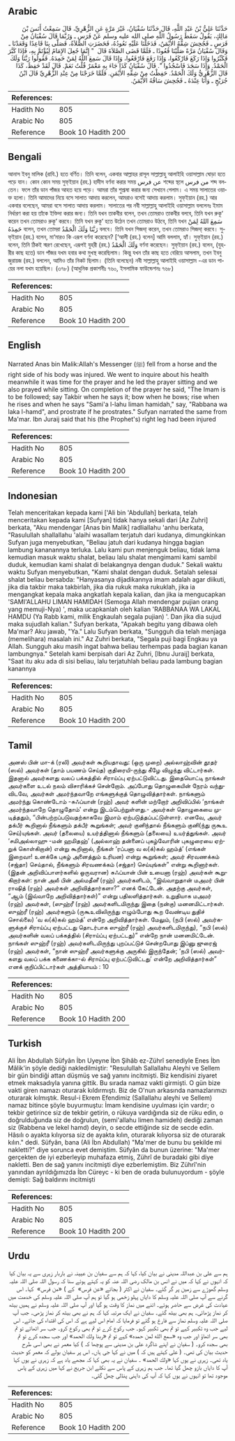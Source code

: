 ## Arabic


<div dir="rtl" lang="ar" style={{fontSize:'larger',backgroundColor:'#f8f9fa',padding:20}}>
حَدَّثَنَا عَلِيُّ بْنُ عَبْدِ اللَّهِ، قَالَ حَدَّثَنَا سُفْيَانُ، غَيْرَ مَرَّةٍ عَنِ الزُّهْرِيِّ، قَالَ سَمِعْتُ أَنَسَ بْنَ مَالِكٍ، يَقُولُ سَقَطَ رَسُولُ اللَّهِ صلى الله عليه وسلم عَنْ فَرَسٍ ـ وَرُبَّمَا قَالَ سُفْيَانُ مِنْ فَرَسٍ ـ فَجُحِشَ شِقُّهُ الأَيْمَنُ، فَدَخَلْنَا عَلَيْهِ نَعُودُهُ، فَحَضَرَتِ الصَّلاَةُ، فَصَلَّى بِنَا قَاعِدًا وَقَعَدْنَا ـ وَقَالَ سُفْيَانُ مَرَّةً صَلَّيْنَا قُعُودًا ـ فَلَمَّا قَضَى الصَّلاَةَ قَالَ ‏ "‏ إِنَّمَا جُعِلَ الإِمَامُ لِيُؤْتَمَّ بِهِ، فَإِذَا كَبَّرَ فَكَبِّرُوا وَإِذَا رَكَعَ فَارْكَعُوا، وَإِذَا رَفَعَ فَارْفَعُوا، وَإِذَا قَالَ سَمِعَ اللَّهُ لِمَنْ حَمِدَهُ‏.‏ فَقُولُوا رَبَّنَا وَلَكَ الْحَمْدُ‏.‏ وَإِذَا سَجَدَ فَاسْجُدُوا ‏"‏‏.‏ قَالَ سُفْيَانُ كَذَا جَاءَ بِهِ مَعْمَرٌ قُلْتُ نَعَمْ‏.‏ قَالَ لَقَدْ حَفِظَ، كَذَا قَالَ الزُّهْرِيُّ وَلَكَ الْحَمْدُ‏.‏ حَفِظْتُ مِنْ شِقِّهِ الأَيْمَنِ‏.‏ فَلَمَّا خَرَجْنَا مِنْ عِنْدِ الزُّهْرِيِّ قَالَ ابْنُ جُرَيْجٍ ـ وَأَنَا عِنْدَهُ ـ فَجُحِشَ سَاقُهُ الأَيْمَنُ‏.‏
</div>
<div style={{backgroundColor:'#f8f9fa',padding:20, marginBottom: 10}}><table> <thead> <tr> <th>References:</th> <th></th> </tr> </thead> <tbody><tr><td>Hadith No</td><td>805</td></tr><tr><td>Arabic No</td><td>805</td></tr><tr><td>Reference</td><td>Book 10 Hadith 200</td></tr></tbody></table></div>

## Bengali


<div dir="ltr" lang="bn" style={{fontSize:'larger',backgroundColor:'#f8f9fa',padding:20}}>
আনাস ইবনু মালিক (রাযি.) হতে বর্ণিত। তিনি বলেন, একবার আল্লাহর রাসূল সাল্লাল্লাহু আলাইহি ওয়াসাল্লাম ঘোড়া হতে পড়ে যান। কোন কোন সময় সুফ্ইয়ান (রহ.) হাদীস বর্ণনা করার সময় عن فرس শব্দের স্থলে من فرس শব্দ বলতেন। ফলে তাঁর ডান পাঁজর আহত হয়ে পড়ে। আমরা তাঁর শুশ্রূষা করার জন্য সেখানে গেলাম। এ সময় সালাতের ওয়াক্ত হলো। তিনি আমাদের নিয়ে বসে সালাত আদায় করলেন, আমরাও বসেই আদায় করলাম। সুফ্ইয়ান (রহ.) আর একবার বলেছেন, আমরা বসে সালাত আদায় করলাম। সালাতের পর নবী সাল্লাল্লাহু আলাইহি ওয়াসাল্লাম বললেনঃ ইমাম নির্ধারণ করা হয় তাঁকে ইক্তিদা করার জন্য। তিনি যখন তাকবীর বলেন, তখন তোমরাও তাকবীর বলবে, তিনি যখন রুকূ‘ করেন তখন তোমরাও রুকূ‘ করবে। তিনি যখন রুকূ‘ হতে উঠেন তখন তোমরাও উঠবে, তিনি যখন سَمِعَ اللهُ لِمَنْ حَمِدَهُ বলেন, তখন তোমরা رَبَّنَا وَلَكَ الْحَمْدُ বলবে। তিনি যখন সিজদা্ করেন, তখন তোমরাও সিজদা্ করবে। সুফ্ইয়ান (রহ.) বলেন, মা‘মারও কি এরূপ বর্ণনা করেছেন? [‘আলী (রহ.) বলেন] আমি বললাম, হ্যাঁ। সুফ্ইয়ান (রহ.) বলেন, তিনি ঠিকই স্মরণ রেখেছেন, এরূপই যুহরী (রহ.) وَلَكَ الْحَمْدُ বর্ণনা করেছেন। সুফ্ইয়ান (রহ.) বলেন, (যুহরীর কাছ হতে) ডান পাঁজর যখম হবার কথা মুখস্থ করেছিলাম। কিন্তু যখন তাঁর কাছ হতে বেরিয়ে আসলাম, তখন ইবনু জুরায়জ (রহ.) বললেন, আমিও তাঁর নিকট ছিলাম। (তিনি বলেছেন) নবী সাল্লাল্লাহু আলাইহি ওয়াসাল্লাম -এর ডান পায়ের নলা যখম হয়েছিল। (৩৭৮) (আধুনিক প্রকাশনীঃ ৭৬০, ইসলামিক ফাউন্ডেশনঃ ৭৬৮)
</div>
<div style={{backgroundColor:'#f8f9fa',padding:20, marginBottom: 10}}><table> <thead> <tr> <th>References:</th> <th></th> </tr> </thead> <tbody><tr><td>Hadith No</td><td>805</td></tr><tr><td>Arabic No</td><td>805</td></tr><tr><td>Reference</td><td>Book 10 Hadith 200</td></tr></tbody></table></div>

## English


<div dir="ltr" lang="en" style={{fontSize:'larger',backgroundColor:'#f8f9fa',padding:20}}>
Narrated Anas bin Malik:Allah's Messenger (ﷺ) fell from a horse and the right side of his body was injured. We went to inquire about his health meanwhile it was time for the prayer and he led the prayer sitting and we also prayed while sitting. On completion of the prayer he said, "The Imam is to be followed; say Takbir when he says it; bow when he bows; rise when he rises and when he says "Sami'a l-lahu liman hamidah," say, "Rabbana wa laka l-hamd", and prostrate if he prostrates." Sufyan narrated the same from Ma'mar. Ibn Juraij said that his (the Prophet's) right leg had been injured
</div>
<div style={{backgroundColor:'#f8f9fa',padding:20, marginBottom: 10}}><table> <thead> <tr> <th>References:</th> <th></th> </tr> </thead> <tbody><tr><td>Hadith No</td><td>805</td></tr><tr><td>Arabic No</td><td>805</td></tr><tr><td>Reference</td><td>Book 10 Hadith 200</td></tr></tbody></table></div>

## Indonesian


<div dir="ltr" lang="id" style={{fontSize:'larger',backgroundColor:'#f8f9fa',padding:20}}>
Telah menceritakan kepada kami ['Ali bin 'Abdullah] berkata, telah menceritakan kepada kami [Sufyan] tidak hanya sekali dari [Az Zuhri] berkata, "Aku mendengar [Anas bin Malik] radliallahu 'anhu berkata, "Rasulullah shallallahu 'alaihi wasallam terjatuh dari kudanya, dimungkinkan Sufyan juga menyebutkan, "Beliau jatuh dari kudanya hingga bagian lambung kananannya terluka. Lalu kami pun menjenguk beliau, tidak lama kemudian masuk waktu shalat, beliau lalu shalat mengimami kami sambil duduk, kemudian kami shalat di belakangnya dengan duduk." Sekali waktu waktu Sufyan menyebutkan, "Kami shalat dengan duduk. Setalah selesai shalat beliau bersabda: "Hanyasanya dijadikannya imam adalah agar diikuti, jika dia takbir maka takbirlah, jika dia rukuk maka rukuklah, jika ia mengangkat kepala maka angkatlah kepala kalian, dan jika ia mengucapkan 'SAMI'ALLAHU LIMAN HAMIDAH (Semoga Allah mendengar pujian orang yang memuji-Nya) ', maka ucapkanlah oleh kalian 'RABBANAA WA LAKAL HAMDU (Ya Rabb kami, milik Engkaulah segala pujian) '. Dan jika dia sujud maka sujudlah kalian." Sufyan berkata, "Apakah begitu yang dibawa oleh Ma'mar? Aku jawab, "Ya." Lalu Sufyan berkata, "Sungguh dia telah menjaga (memelihara) masalah ini." Az Zuhri berkata, "Segala puji bagi Engkau ya Allah. Sungguh aku masih ingat bahwa beliau terhempas pada bagian kanan lambungnya." Setelah kami berpisah dari Az Zuhri, [Ibnu Juraij] berkata, "Saat itu aku ada di sisi beliau, lalu terjatuhlah beliau pada lambung bagian kanannya
</div>
<div style={{backgroundColor:'#f8f9fa',padding:20, marginBottom: 10}}><table> <thead> <tr> <th>References:</th> <th></th> </tr> </thead> <tbody><tr><td>Hadith No</td><td>805</td></tr><tr><td>Arabic No</td><td>805</td></tr><tr><td>Reference</td><td>Book 10 Hadith 200</td></tr></tbody></table></div>

## Tamil


<div dir="ltr" lang="ta" style={{fontSize:'larger',backgroundColor:'#f8f9fa',padding:20}}>
அனஸ் பின் மா-க் (ரலி) அவர்கள் கூறியதாவது: (ஒரு முறை) அல்லாஹ்வின் தூதர் (ஸல்) அவர்கள் (தாம் பயணம் செய்த) குதிரையி-ருந்து கீழே விழுந்து விட்டார்கள். இதனால் அவர்களது வலப் பக்கத்தில் சிராய்ப்பு ஏற்பட்டுவிட்டது. இதையொட்டி நாங்கள் அவர்களை உடல் நலம் விசாரிக்கச் சென்றோம். அப்போது தொழுகையின் நேரம் வந்துவிடவே, அவர்கள் அமர்ந்தவாறே எங்களுக்குத் தொழுவித்தார்கள். நாங்களும் அமர்ந்து கொண்டோம் -சுஃப்யான் (ரஹ்) அவர் களின் மற்றோர் அறிவிப்பில் ‘நாங்கள் அமர்ந்தவாறே தொழுதோம்’ என்று இடம்பெற்றுள்ளது.- அவர்கள் தொழுகையை முடித்ததும், “பின்பற்றப்படுவதற்காகவே இமாம் ஏற்படுத்தப்பட்டுள்ளார். எனவே, அவர் தக்பீர் கூறினால் நீங்களும் தக்பீர் கூறுங்கள்; அவர் குனிந்தால் நீங்களும் குனி(ந்து ருகூஉ செய்)யுங்கள். அவர் (தலையை) உயர்த்தினால் நீங்களும் (தலையை) உயர்த்துங்கள். அவர் ‘சமிஅல்லாஹு -மன் ஹமிதஹ்’ (அல்லாஹ் தன்னைப் புகழ்வோரின் புகழுரையை ஏற்றுக் கொள்கிறான்) என்று கூறினால், நீங்கள் ‘ரப்பனா வ ல(க்)கல் ஹம்த்’ (எங்கள் இறைவா! உனக்கே புகழ் அனைத்தும் உரியன) என்று கூறுங்கள்; அவர் சிரவணக்கம் (சஜ்தா) செய்தால், நீங்களும் சிரவணக்கம் (சஜ்தா) செய்யுங்கள்” என்று கூறினார்கள். (இதன் அறிவிப்பாளர்களில் ஒருவரான) சுஃப்யான் பின் உயைனா (ரஹ்) அவர்கள் கூறுகிறார்கள்: நான் அலீ பின் அல்மதீனீ (ரஹ்) அவர்களிடம், “இவ்வாறுதான் மஅமர் பின் ராஷித் (ரஹ்) அவர்கள் அறிவித்தார்களா?” எனக் கேட்டேன். அதற்கு அவர்கள், “ஆம் (இவ்வாறே அறிவித்தார்கள்)” என்று பதிலளித்தார்கள். உறுதியாக மஅமர் (ரஹ்) அவர்கள், (ஸுஹ்ரீ (ரஹ்) அவர்களிடமிருந்து இதை (நன்கு) மனனமிட்டார்கள். ஸுஹ்ரீ (ரஹ்) அவர்களும் (ருகூஉவிலிருந்து எழும்போது கூற வேண்டிய துதிச் சொல்லை) ‘வ ல(க்)கல் ஹம்த்’ என்றே அறிவித்தார்கள். மேலும், (நபி (ஸல்) அவர்களுக்குச் சிராய்ப்பு ஏற்பட்டது தொடர்பாக ஸுஹ்ரீ (ரஹ்) அவர்களிடமிருந்து), “நபி (ஸல்) அவர்களின் வலப் பக்கத்தில் (சிராய்ப்பு ஏற்பட்டது)” என்றே நான் மனனமிட்டேன். நாங்கள் ஸுஹ்ரீ (ரஹ்) அவர்களிடமிருந்து புறப்பட்டுச் சென்றபோது இப்னு ஜுரைஜ் (ரஹ்) அவர்கள், “நான் ஸுஹ்ரீ அவர்களுக்கு அருகில் இருந்தேன்; ‘நபி (ஸல்) அவர்களது வலப் பக்க கணைக்கா-ல் சிராய்ப்பு ஏற்பட்டுவிட்டது’ என்றே அறிவித்தார்கள்” எனக் குறிப்பிட்டார்கள் அத்தியாயம் : 10
</div>
<div style={{backgroundColor:'#f8f9fa',padding:20, marginBottom: 10}}><table> <thead> <tr> <th>References:</th> <th></th> </tr> </thead> <tbody><tr><td>Hadith No</td><td>805</td></tr><tr><td>Arabic No</td><td>805</td></tr><tr><td>Reference</td><td>Book 10 Hadith 200</td></tr></tbody></table></div>

## Turkish


<div dir="ltr" lang="tr" style={{fontSize:'larger',backgroundColor:'#f8f9fa',padding:20}}>
Ali İbn Abdullah Süfyân İbn Uyeyne İbn Şihâb ez-Zührî senediyle Enes İbn Mâlik'in şöyle dediği nakledilmiştir: "Resulullah Sallallahu Aleyhi ve Sellem bir gün bindiği attan düşmüş ve sağ yanını incitmişti. Biz kendisini ziyaret etmek maksadıyla yanına gittik. Bu sırada namaz vakti girmişti. O gün bize vakti giren namazı oturarak kıldırmıştı. Biz de O'nun arkasında namazlarımızı oturarak kılmıştık. Resul-i Ekrem Efendimiz (Sallallahu aleyhi ve Sellem) namaz bitince şöyle buyurmuştu: İmam kendisine uyulması için vardır; o tekbir getirince siz de tekbir getirin, o rükuya vardığında siz de rüku edin, o doğrulduğunda siz de doğrulun, (semi'allahu limen hamideh) dediği zaman siz (Rabbena ve lekel hamd) deyin, o secde ettiğinde siz de secde edin. Hâsılı o ayakta kılıyorsa siz de ayakta kılın, oturarak kılıyorsa siz de oturarak kılın." dedi. Süfyân, bana (Ali İbn Abdullah) "Ma'mer de bunu bu şekilde mi nakletti?" diye sorunca evet demiştim. Süfyân da bunun üzerine: "Ma'mer gerçekten de iyi ezberleyip muhafaza etmiş, Zührî de buradaki gibi diye nakletti. Ben de sağ yanını incitmişti diye ezberlemiştim. Biz Zührî'nin yanından ayrıldığımızda İbn Cüreyc - ki ben de orada bulunuyordum - şöyle demişti: Sağ baldırını in­citmişti
</div>
<div style={{backgroundColor:'#f8f9fa',padding:20, marginBottom: 10}}><table> <thead> <tr> <th>References:</th> <th></th> </tr> </thead> <tbody><tr><td>Hadith No</td><td>805</td></tr><tr><td>Arabic No</td><td>805</td></tr><tr><td>Reference</td><td>Book 10 Hadith 200</td></tr></tbody></table></div>

## Urdu


<div dir="rtl" lang="ur" style={{fontSize:'larger',backgroundColor:'#f8f9fa',padding:20}}>
ہم سے علی بن عبداللہ مدینی نے بیان کیا، کہا کہ ہم سے سفیان بن عیینہ نے باربار زہری سے یہ بیان کیا کہ انہوں نے کہا کہ میں نے انس بن مالک رضی اللہ عنہ کو یہ کہتے ہوئے سنا کہ رسول اللہ صلی اللہ علیہ وسلم گھوڑے سے زمین پر گر گئے۔ سفیان نے اکثر ( بجائے «عن فرس» ‏‏‏‏ کے ) «من فرس» ‏‏‏‏ کہا۔ اس گرنے سے آپ صلی اللہ علیہ وسلم کا دایاں پہلو زخمی ہو گیا تو ہم آپ صلی اللہ علیہ وسلم کی خدمت میں عیادت کی غرض سے حاضر ہوئے۔ اتنے میں نماز کا وقت ہو گیا اور آپ صلی اللہ علیہ وسلم نے ہمیں بیٹھ کر نماز پڑھائی۔ ہم بھی بیٹھ گئے۔ سفیان نے ایک مرتبہ کہا کہ ہم نے بھی بیٹھ کر نماز پڑھی۔ جب آپ صلی اللہ علیہ وسلم نماز سے فارغ ہو گئے تو فرمایا کہ امام اس لیے ہے کہ اس کی اقتداء کی جائے۔ اس لیے جب وہ تکبیر کہے تو تم بھی تکبیر کہو۔ جب رکوع کرے تو تم بھی رکوع کرو۔ جب سر اٹھائے تو تم بھی سر اٹھاؤ اور جب وہ «سمع الله لمن حمده‏» کہے تو تم «ربنا ولك الحمد‏» اور جب سجدہ کرے تو تم بھی سجدہ کرو۔ ( سفیان نے اپنے شاگرد علی بن مدینی سے پوچھا کہ ) کیا معمر نے بھی اسی طرح حدیث بیان کی تھی۔ ( علی کہتے ہیں کہ ) میں نے کہا جی ہاں۔ اس پر سفیان بولے کہ معمر کو حدیث یاد تھی۔ زہری نے یوں کہا «ولك الحمد‏» ۔ سفیان نے یہ بھی کہا کہ مجھے یاد ہے کہ زہری نے یوں کہا آپ کا دایاں بازو چھل گیا تھا۔ جب ہم زہری کے پاس سے نکلے ابن جریج نے کہا میں زہری کے پاس موجود تھا تو انہوں نے یوں کہا کہ آپ کی داہنی پنڈلی چھل گئی۔
</div>
<div style={{backgroundColor:'#f8f9fa',padding:20, marginBottom: 10}}><table> <thead> <tr> <th>References:</th> <th></th> </tr> </thead> <tbody><tr><td>Hadith No</td><td>805</td></tr><tr><td>Arabic No</td><td>805</td></tr><tr><td>Reference</td><td>Book 10 Hadith 200</td></tr></tbody></table></div>